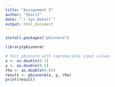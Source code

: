 ```yaml
---
title: "Assignment 5"
author: "Sharif"
date: "`r Sys.Date()`"
output: html_document
---
```


```r
install.packages("pbivnorm")
```

```r
library(pbivnorm)
```

```r
# Test pbivnorm with reproducible input values
x <- as.double(0.2)
y <- as.double(0.5)
rho <- as.double(0.95)
result <- pbivnorm(x, y, rho)
print(result)
```